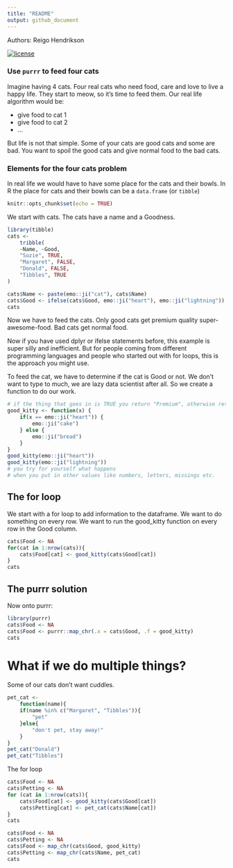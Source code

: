 ```yaml
---
title: "README"
output: github_document
---
```


Authors: Reigo Hendrikson

[![license](https://img.shields.io/github/license/mashape/apistatus.svg)](https://choosealicense.com/licenses/mit/)

### Use `purrr` to feed four cats

Imagine having 4 cats. Four real cats who need food, care and love to live a 
happy life. They start to meow, so it's time to feed them. 
Our real life algorithm would be:

- give food to cat 1
- give food to cat 2
- ...

But life is not that simple. Some of your cats are good cats and some are bad.
You want to spoil the good cats and give normal food to the bad cats.

### Elements for the four cats problem

In real life we would have to have some place for the cats and their bowls. In R the place for cats and their bowls can be a `data.frame` (or `tibble`)

```r
knitr::opts_chunk$set(echo = TRUE)
```

We start with cats. The cats have a name and a Goodness.


```r
library(tibble)
cats <- 
    tribble(
    ~Name, ~Good,
    "Suzie", TRUE,
    "Margaret", FALSE,
    "Donald", FALSE,
    "Tibbles", TRUE
)

cats$Name <- paste(emo::ji("cat"), cats$Name)
cats$Good <- ifelse(cats$Good, emo::ji("heart"), emo::ji("lightning"))
cats
```

Now we have to feed the cats. 
Only good cats get premium quality super-awesome-food. Bad cats get normal food.


Now if you have used dplyr or ifelse statements before, this example is super
silly and inefficient. But for people coming from different programming 
languages and people who started out with for loops, this is the approach you
might use.

To feed the cat, we have to determine if the cat is Good or not. 
We don't want to type to much, we are lazy data scientist after all. So we create a 
function to do our work.

```r
# if the thing that goes in is TRUE you return "Premium", otherwise return "Normal"
good_kitty <- function(x) {
    if(x == emo::ji("heart")) {
        emo::ji("cake")
    } else {
        emo::ji("bread")
    }
}
good_kitty(emo::ji("heart"))
good_kitty(emo::ji("lightning")) 
# you try for yourself what happens 
# when you put in other values like numbers, letters, missings etc.
```

## The for  loop
We start with a for loop to add information to the dataframe.
We want to do something on every row. We want to run the good_kitty function
on every row in the Good column.


```r
cats$Food <- NA
for(cat in 1:nrow(cats)){
    cats$Food[cat] <- good_kitty(cats$Good[cat])
}
cats
```


## The purrr solution
Now onto purrr:

```r
library(purrr)
cats$Food <- NA
cats$Food <- purrr::map_chr(.x = cats$Good, .f = good_kitty)
cats
```

# What if we do multiple things?

Some of our cats don't want cuddles. 


```r
pet_cat <- 
    function(name){
    if(name %in% c("Margaret", "Tibbles")){
        "pet"
    }else{
        "don't pet, stay away!"
    }
}
pet_cat("Donald")
pet_cat("Tibbles")
```

The for loop


```r
cats$Food <- NA
cats$Petting <- NA
for (cat in 1:nrow(cats)){
    cats$Food[cat] <- good_kitty(cats$Good[cat])
    cats$Petting[cat] <- pet_cat(cats$Name[cat])
}
cats
```


```r
cats$Food <- NA
cats$Petting <- NA
cats$Food <- map_chr(cats$Good, good_kitty)
cats$Petting <- map_chr(cats$Name, pet_cat)
cats
```

